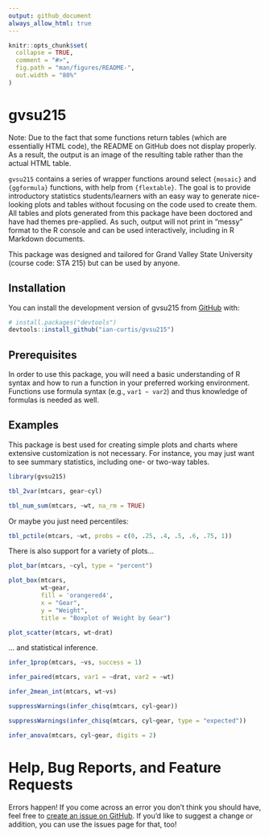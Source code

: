 ```yaml
---
output: github_document
always_allow_html: true
---
```


<!-- README.md is generated from README.Rmd. Please edit that file -->

```r
knitr::opts_chunk$set(
  collapse = TRUE,
  comment = "#>",
  fig.path = "man/figures/README-",
  out.width = "80%"
)
```

# gvsu215

<!-- badges: start -->
<!-- badges: end -->

Note: Due to the fact that some functions return tables (which are essentially HTML code), the README on GitHub does not display properly. As a result, the output is an image of the resulting table rather than the actual HTML table.

`gvsu215` contains a series of wrapper functions around select `{mosaic}` and `{ggformula}` functions, with help from `{flextable}`. The goal is to provide introductory statistics students/learners with an easy way to generate nice-looking plots and tables without focusing on the code used to create them. All tables and plots generated from this package have been doctored and have had themes pre-applied. As such, output will not print in "messy" format to the R console and can be used interactively, including in R Markdown documents.

This package was designed and tailored for Grand Valley State University (course code: STA 215) but can be used by anyone.

## Installation

You can install the development version of gvsu215 from [GitHub](https://github.com/ian-curtis/gvsu215) with:

``` r
# install.packages("devtools")
devtools::install_github("ian-curtis/gvsu215")
```

## Prerequisites

In order to use this package, you will need a basic understanding of R syntax and how to run a function in your preferred working environment. Functions use formula syntax (e.g., `var1 ~ var2`) and thus knowledge of formulas is needed as well.

## Examples

This package is best used for creating simple plots and charts where extensive customization is not necessary. For instance, you may just want to see summary statistics, including one- or two-way tables.

```r
library(gvsu215)
```

```r
tbl_2var(mtcars, gear~cyl)
```

```r
tbl_num_sum(mtcars, ~wt, na_rm = TRUE)
```

Or maybe you just need percentiles:

```r
tbl_pctile(mtcars, ~wt, probs = c(0, .25, .4, .5, .6, .75, 1))
```

There is also support for a variety of plots...

```r
plot_bar(mtcars, ~cyl, type = "percent")

plot_box(mtcars, 
         wt~gear, 
         fill = 'orangered4', 
         x = "Gear", 
         y = "Weight", 
         title = "Boxplot of Weight by Gear")

plot_scatter(mtcars, wt~drat)
```

... and statistical inference.

```r
infer_1prop(mtcars, ~vs, success = 1)
```

```r
infer_paired(mtcars, var1 = ~drat, var2 = ~wt)
```

```r
infer_2mean_int(mtcars, wt~vs)
```

```r
suppressWarnings(infer_chisq(mtcars, cyl~gear))
```

```r
suppressWarnings(infer_chisq(mtcars, cyl~gear, type = "expected"))
```

```r
infer_anova(mtcars, cyl~gear, digits = 2)
```

# Help, Bug Reports, and Feature Requests

Errors happen! If you come across an error you don't think you should have, feel free to [create an issue on GitHub](https://github.com/ian-curtis/gvsu215/issues). If you'd like to suggest a change or addition, you can use the issues page for that, too!


